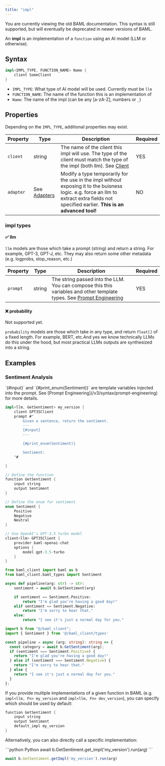 ```yaml
---
title: "impl"
---
```

<Warning>
    You are currently viewing the old BAML documentation. This syntax is still supported, but will eventually be deprecated in newer versions of BAML.
</Warning>

An **impl** is an implementation of a `function` using an AI model (LLM or otherwise).

## Syntax

```rust
impl<IMPL_TYPE, FUNCTION_NAME> Name {
    client SomeClient
}
```

- `IMPL_TYPE`: What type of AI model will be used. Currently must be `llm`
- `FUNCTION_NAME`: The name of the function this is an implementation of
- `Name`: The name of the impl (can be any [a-zA-Z], numbers or `_`)

## Properties

Depending on the `IMPL_TYPE`, additional properties may exist.

| Property  | Type                                         | Description                                                                                                                                                                                 | Required |
| --------- | -------------------------------------------- | ------------------------------------------------------------------------------------------------------------------------------------------------------------------------------------------- | -------- |
| `client`  | string                                       | The name of the client this impl will use. The type of the client must match the type of the impl (both llm). See [Client](/v3/syntax/client)                                               | YES      |
| `adapter` | See [Adapters](/v3/syntax/function-adapters) | Modify a type temporarily for the use in the impl without exposing it to the buisness logic. e.g. force an llm to extract extra fields not specified earlier. **This is an advanced tool!** | NO       |

### impl types

#### ✅ llm

`llm` models are those which take a prompt (string) and return a string. For example, GPT-3, GPT-J, etc.
They may also return some other metadata (e.g. logprobs, stop_reason, etc.)

| Property | Type   | Description                                                                                                                                           | Required |
| -------- | ------ | ----------------------------------------------------------------------------------------------------------------------------------------------------- | -------- |
| `prompt` | string | The string passed into the LLM. You can compose this this variables and other template types. See [Prompt Engineering](/v3/syntax/prompt-engineering) | YES      |

#### ❌ probability

Not supported yet.

`probability` models are those which take in any type, and return `float[]` of a fixed length. For example, BERT, etc.And yes we know technically LLMs do this under the hood, but most practical LLMs outputs are synthesized into a string.

## Examples

### Sentiment Analysis

<Steps>
<Step title="Defining in baml">

<Info>
`{#input}` and `{#print_enum(Sentiment)}` are template variables injected into the prompt. See [Prompt Engineering](/v3/syntax/prompt-engineering) for more details.
</Info>

```rust baml_src/my_file.baml
impl<llm, GetSentiment> my_version {
    client GPT35Client
    prompt #"
        Given a sentence, return the sentiment.
        ---
        {#input}
        ---

        {#print_enum(Sentiment)}

        Sentiment:
    "#

}

// Define the function
function GetSentiment {
    input string
    output Sentiment
}

// Define the enum for sentiment
enum Sentiment {
    Positive
    Negative
    Neutral
}

// Use OpenAI's GPT-3.5 turbo model
client<llm> GPT35Client {
    provider baml-openai-chat
    options {
        model gpt-3.5-turbo
    }
}
```

</Step>
<Step title="Using the generated code">

<CodeGroup>

```python Python
from baml_client import baml as b
from baml_client.baml_types import Sentiment

async def pipeline(arg: str) -> str:
    sentiment = await b.GetSentiment(arg)

    if sentiment == Sentiment.Positive:
        return "I'm glad you're having a good day!"
    elif sentiment == Sentiment.Negative:
        return "I'm sorry to hear that."
    else:
        return "I see it's just a normal day for you."

```

```typescript TypeScript
import b from "@/baml_client";
import { Sentiment } from '@/baml_client/types'

const pipeline = async (arg: string): string => {
  const category = await b.GetSentiment(arg);
  if (sentiment === Sentiment.Positive) {
    return "I'm glad you're having a good day!"
  } else if (sentiment === Sentiment.Negative) {
    return "I'm sorry to hear that."
  } else {
    return "I see it's just a normal day for you."
  }
};
```

</CodeGroup>
</Step>

<Step title="Calling a specific implementation of a function">

If you provide multiple implementations of a given function in BAML (e.g. `impl<llm, Fn> my_version` and `impl<llm, Fn> dev_version`), you can specify which should be used by default:

```rust BAML
function GetSentiment {
    input string
    output Sentiment
    default_impl my_version
}
```

Alternatively, you can also directly call a specific implementation:

<CodeGroup>
```python Python
await b.GetSentiment.get_impl('my_version').run(arg)
```

```typescript TypeScript
await b.GetSentiment.getImpl('my_version').run(arg)
```
</CodeGroup>

</Step>
</Steps>

